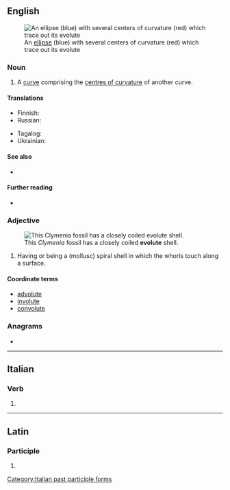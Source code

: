 ==English==
[[File:Ellipse with evolute.png|thumb|An [[ellipse]] (blue) with several centers of curvature (red) which trace out its evolute]]

===Noun===
{{en-noun}}

# {{lb|en|geometry}} A [[curve]] comprising the [[centre of curvature|centres of curvature]] of another curve.

====Translations====
{{trans-top|a curve comprising the centres of curvature of another curve}}
* Finnish: {{t|fi|evoluutta}}
* Russian: {{t+|ru|эволюта|f|sc=Cyrl}}
{{trans-mid}}
* Tagalog: {{t|tl|balisultag}}
* Ukrainian: {{t|uk|еволюта|f|sc=Cyrl}}
{{trans-bottom}}

====See also====
* {{l|en|involute}}

====Further reading====
* {{pedia}}

===Adjective===
{{en-adj|?}}
[[File:Clymeniidae_-_Clymenia_laevigata.JPG|right|thumb|This ''Clymenia'' fossil has a closely coiled '''evolute''' shell.]]

# {{lb|en|malacology}} Having or being a (mollusc) spiral shell in which the whorls touch along a surface.

====Coordinate terms====
* [[advolute]]
* [[involute]]
* [[convolute]]

===Anagrams===
* {{anagrams|en|a=eelotuv|velouté}}

----

==Italian==

===Verb===
{{head|it|verb form|g=f}}

# {{plural of|it|evoluto}}

[[Category:Italian past participle forms]]

----

==Latin==

===Participle===
{{la-part-form|ēvolūte}}

# {{inflection of|la|ēvolūtus||voc|m|s}}